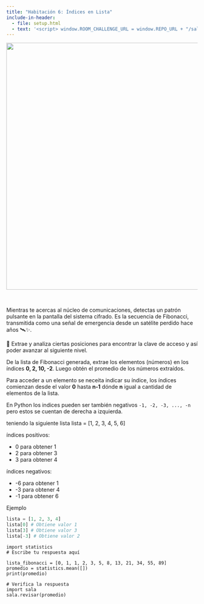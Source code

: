 ```yaml
---
title: "Habitación 6: Índices en Lista"
include-in-header:
  - file: setup.html
  - text: '<script> window.ROOM_CHALLENGE_URL = window.REPO_URL + "/sala_06.py"; </script>'
---
```


<center>
<img src="./img/sala_06.png" width="650">
</center>

<br/>

Mientras te acercas al núcleo de comunicaciones, detectas un patrón pulsante en la pantalla del sistema cifrado. Es la
secuencia de Fibonacci, transmitida como una señal de emergencia desde un satélite perdido hace años 🛰️✨.

💾 Extrae y analiza ciertas posiciones para encontrar la clave de acceso y así poder avanzar al siguiente nivel.

<div class="alert alert-info">
De la lista de Fibonacci generada, extrae los elementos (números) en los índices **0, 2, 10, -2**. Luego obtén el
promedio de los números extraídos.
</div>

::: {.callout-tip title="Acceder a elementos de una lista" collapse="true"}
Para acceder a un elemento se neceita indicar su índice, los índices comienzan desde el valor **0** hasta **n-1** dónde **n** igual a cantidad de elementos de la lista.

En Python los indices pueden ser también negativos `-1, -2, -3, ..., -n` pero estos se cuentan de derecha a izquierda.


teniendo la siguiente lista lista = [1, 2, 3, 4, 5, 6]

índices positivos:

* 0 para obtener 1
* 2 para obtener 3
* 3 para obtener 4

índices negativos:

* -6 para obtener 1
* -3 para obtener 4
* -1 para obtener 6

Ejemplo
```python 
lista = [1, 2, 3, 4]
lista[0] # Obtiene valor 1
lista[3] # Obtiene valor 3
lista[-3] # Obtiene valor 2
```
:::

```pyodide-python
import statistics
# Escribe tu respuesta aquí

lista_fibonacci = [0, 1, 1, 2, 3, 5, 8, 13, 21, 34, 55, 89]
promedio = statistics.mean([])
print(promedio)

# Verifica la respuesta
import sala
sala.revisar(promedio)
```
